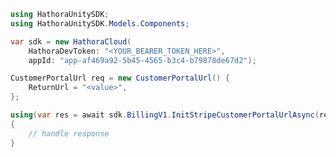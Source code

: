 ```csharp InitStripeCustomerPortalUrl.cs
using HathoraUnitySDK;
using HathoraUnitySDK.Models.Components;

var sdk = new HathoraCloud(
    HathoraDevToken: "<YOUR_BEARER_TOKEN_HERE>",
    appId: "app-af469a92-5b45-4565-b3c4-b79878de67d2");

CustomerPortalUrl req = new CustomerPortalUrl() {
    ReturnUrl = "<value>",
};

using(var res = await sdk.BillingV1.InitStripeCustomerPortalUrlAsync(req))
{
    // handle response
}
```
